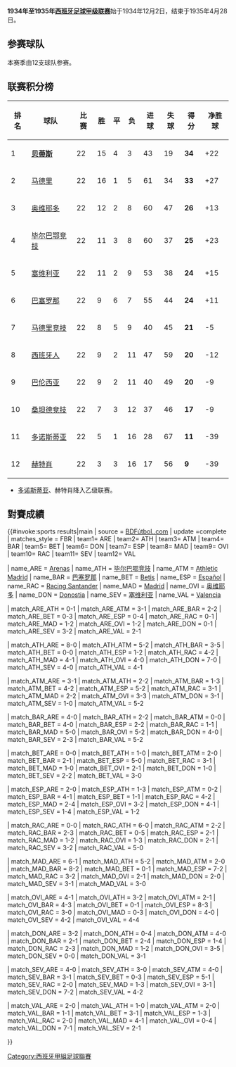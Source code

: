 {{NoteTA|G1=football|G2=西甲}}
'''1934年至1935年[[西班牙足球甲级联赛|西班牙足球甲级联赛]]'''始于1934年12月2日，结束于1935年4月28日。

== 参赛球队 ==
本赛季由12支球队参赛。
{{Location map+ |Spain |width=400 |float=right |places=
{{Location map~ |Spain |lat=43.344167 |long=-3.006389 |label=<small>[[赫特肖|赫特肖]]</small> |position=top }}
{{Location map~ |Spain |lat=39.474616 |long=-0.358219 |label=<small>[[巴伦西亚|巴伦西亚]]</small> |position=left }}
{{Location map~ |Spain |lat=40.453053 |long=-3.688356 |label=<small>[[皇家马德里|皇家马德里]]</small> }}
{{Location map~ |Spain |lat=40.401703 |long=-3.720628 |label=<small>[[马德里竞技|马德里竞技]]</small> |position=left}}
{{Location map~ |Spain |lat=37.384039 |long=-5.970583 |label=<small>[[塞维利亚|塞维利亚]]</small>  |position=bottom}}
{{Location map~ |Spain |lat=43.263472 |long=-2.948150 |label=<small>[[毕尔巴鄂竞技|毕尔巴鄂竞技]]</small> |position=bottom}}
{{Location map~ |Spain |lat=43.476389 |long=-3.793333 |label=<small>[[桑坦德竞技|桑坦德竞技]]</small>     |position=bottom}}
{{Location map~ |Spain |lat=41.347861 |long=2.0756667 |label=<small>[[西班牙人|西班牙人]]</small> |position=right}}
{{Location map~ |Spain |lat=41.380889 |long=2.1228167 |label=<small>[[巴塞罗那|巴塞罗那]]</small> }}
{{Location map~ |Spain |lat=43.301364 |long=-1.973536 |label=<small>[[皇家社会|多诺斯蒂亚]]</small> |position=right}}
{{Location map~ |Spain |lat=43.356256 |long=-5.937419 |label=<small>[[奥维耶多|奥维耶多]]</small> |position=bottom}}
{{Location map~ |Spain |lat=37.486419 |long=-5.981750 |label=<small>[[皇家贝蒂斯|贝蒂斯]]</small> |position=top}}
|caption=西甲1934-1935赛季球队}} 

== 联赛积分榜 ==
{| bgcolor="#f7f8ff" cellpadding="3" cellspacing="0" border="1" style="font-size: 100%; border: gray solid 1px; border-collapse: collapse;"
|- bgcolor="#CCCCCC"
! 排名!! 球队 !! 比赛 !! 胜 !! 平 !! 负 !! 进球 !! 失球 !! 得分 !! 净胜球
|-align="center" bgcolor="#D0F0C0"
| 1 ||align="left"| '''[[皇家贝蒂斯|贝蒂斯]]''' ||22||15||4||3||43||19||'''34'''||+22
|-align="center" bgcolor="#EFEFEF"
| 2 ||align="left"| [[皇家马德里|马德里]] ||22||16||1||5||61||34||'''33'''||+27
|-align="center" 
| 3 ||align="left"| [[皇家奥维耶多|奥维耶多]] ||22||12||2||8||60||47||'''26'''||+13
|-align="center" bgcolor="#EFEFEF"
| 4 ||align="left"| [[毕尔巴鄂竞技|毕尔巴鄂竞技]] ||22||11||3||8||60||37||'''25'''||+23
|-align="center" 
| 5 ||align="left"| [[塞维利亚足球俱乐部|塞维利亚]] ||22||11||2||9||53||38||'''24'''||+15
|-align="center" bgcolor="#EFEFEF"
| 6 ||align="left"| [[巴塞罗那足球俱乐部|巴塞罗那]] ||22||9||6||7||55||44||'''24'''||+11
|-align="center" 
| 7 ||align="left"| [[马德里竞技|马德里竞技]] ||22||8||5||9||40||45||'''21'''||-5
|-align="center" bgcolor="#EFEFEF"
| 8 ||align="left"| [[西班牙人|西班牙人]] ||22||9||2||11||47||59||'''20'''||-12
|-align="center" 
| 9 ||align="left"| [[巴伦西亚足球俱乐部|巴伦西亚]] ||22||9||2||11||40||49||'''20'''||-9
|-align="center" bgcolor="#EFEFEF"
| 10 ||align="left"| [[桑坦德竞技|桑坦德竞技]] ||22||7||3||12||37||46||'''17'''||-9
|-align="center" bgcolor="#FFCCCC"
| 11 ||align="left"| [[皇家社会|多诺斯蒂亚]] ||22||5||1||16||28||67||'''11'''||-39
|-align="center" bgcolor="#FFCCCC"
| 12 ||align="left"| [[赫特肖|赫特肖]] ||22||3||3||16||17||56||'''9'''||-39
|}
*[[皇家社会|多诺斯蒂亚]]、赫特肖降入乙级联赛。
==對賽成績==
{{#invoke:sports results|main
| source = [http://www.bdfutbol.com/en/t/t1934-35.html BDFútbol..com]
| update =complete
| matches_style = FBR
| team1= ARE | team2= ATH | team3= ATM | team4= BAR | team5= BET | team6= DON | team7= ESP | team8= MAD | team9= OVI | team10= RAC | team11= SEV | team12= VAL 

| name_ARE = [[Arenas_Club_de_Getxo|Arenas]]
| name_ATH = [[毕尔巴鄂竞技|毕尔巴鄂竞技]]
| name_ATM = [[马德里竞技|Athletic Madrid]]
| name_BAR = [[巴塞罗那足球俱乐部|巴塞罗那]]
| name_BET = [[皇家贝蒂斯|Betis]]
| name_ESP = [[西班牙人|Español]]
| name_RAC = [[桑坦德竞技|Racing Santander]]
| name_MAD = [[皇家马德里|Madrid]]
| name_OVI = [[皇家奥维耶多|奥维耶多]]
| name_DON = [[皇家社会|Donostia]]
| name_SEV = [[塞维利亚足球俱乐部|塞维利亚]]
| name_VAL = [[巴伦西亚足球俱乐部|Valencia]]

| match_ARE_ATH = 0-1
| match_ARE_ATM = 3-1
| match_ARE_BAR = 2-2
| match_ARE_BET = 0-3
| match_ARE_ESP = 0-4
| match_ARE_RAC = 0-1
| match_ARE_MAD = 1-2
| match_ARE_OVI = 1-2
| match_ARE_DON = 0-1
| match_ARE_SEV = 3-2
| match_ARE_VAL = 2-1

| match_ATH_ARE = 8-0
| match_ATH_ATM = 5-2
| match_ATH_BAR = 3-5
| match_ATH_BET = 0-0
| match_ATH_ESP = 1-2
| match_ATH_RAC = 4-2
| match_ATH_MAD = 4-1
| match_ATH_OVI = 4-0
| match_ATH_DON = 7-0
| match_ATH_SEV = 4-0
| match_ATH_VAL = 4-1

| match_ATM_ARE = 3-1
| match_ATM_ATH = 2-2
| match_ATM_BAR = 1-3
| match_ATM_BET = 4-2
| match_ATM_ESP = 5-2
| match_ATM_RAC = 3-1
| match_ATM_MAD = 2-2
| match_ATM_OVI = 3-3
| match_ATM_DON = 3-1
| match_ATM_SEV = 1-0
| match_ATM_VAL = 5-2

| match_BAR_ARE = 4-0
| match_BAR_ATH = 2-2
| match_BAR_ATM = 0-0
| match_BAR_BET = 4-0
| match_BAR_ESP = 2-2
| match_BAR_RAC = 1-1
| match_BAR_MAD = 5-0
| match_BAR_OVI = 5-2
| match_BAR_DON = 4-0
| match_BAR_SEV = 2-3
| match_BAR_VAL = 5-2

| match_BET_ARE = 0-0
| match_BET_ATH = 1-0
| match_BET_ATM = 2-0
| match_BET_BAR = 2-1
| match_BET_ESP = 5-0
| match_BET_RAC = 3-1
| match_BET_MAD = 1-0
| match_BET_OVI = 2-1
| match_BET_DON = 1-0
| match_BET_SEV = 2-2
| match_BET_VAL = 3-0

| match_ESP_ARE = 2-0
| match_ESP_ATH = 1-3
| match_ESP_ATM = 0-2
| match_ESP_BAR = 4-1
| match_ESP_BET = 1-1
| match_ESP_RAC = 4-2
| match_ESP_MAD = 2-4
| match_ESP_OVI = 3-2
| match_ESP_DON = 4-1
| match_ESP_SEV = 1-4
| match_ESP_VAL = 1-2

| match_RAC_ARE = 0-0
| match_RAC_ATH = 6-0
| match_RAC_ATM = 2-2
| match_RAC_BAR = 2-3
| match_RAC_BET = 0-5
| match_RAC_ESP = 2-1
| match_RAC_MAD = 1-2
| match_RAC_OVI = 1-3
| match_RAC_DON = 2-1
| match_RAC_SEV = 3-2
| match_RAC_VAL = 5-0

| match_MAD_ARE = 6-1
| match_MAD_ATH = 5-2
| match_MAD_ATM = 2-0
| match_MAD_BAR = 8-2
| match_MAD_BET = 0-1
| match_MAD_ESP = 7-2
| match_MAD_RAC = 3-2
| match_MAD_OVI = 2-1
| match_MAD_DON = 2-0
| match_MAD_SEV = 3-1
| match_MAD_VAL = 3-0

| match_OVI_ARE = 4-1
| match_OVI_ATH = 3-2
| match_OVI_ATM = 2-1
| match_OVI_BAR = 4-3
| match_OVI_BET = 0-1
| match_OVI_ESP = 8-3
| match_OVI_RAC = 3-0
| match_OVI_MAD = 0-3
| match_OVI_DON = 4-0
| match_OVI_SEV = 4-2
| match_OVI_VAL = 4-4

| match_DON_ARE = 3-2
| match_DON_ATH = 0-4
| match_DON_ATM = 4-0
| match_DON_BAR = 2-1
| match_DON_BET = 2-4
| match_DON_ESP = 1-4
| match_DON_RAC = 2-3
| match_DON_MAD = 1-2
| match_DON_OVI = 3-5
| match_DON_SEV = 0-0
| match_DON_VAL = 3-1

| match_SEV_ARE = 4-0
| match_SEV_ATH = 3-0
| match_SEV_ATM = 4-0
| match_SEV_BAR = 3-1
| match_SEV_BET = 0-3
| match_SEV_ESP = 5-1
| match_SEV_RAC = 2-0
| match_SEV_MAD = 1-3
| match_SEV_OVI = 3-1
| match_SEV_DON = 7-2
| match_SEV_VAL = 4-2

| match_VAL_ARE = 2-0
| match_VAL_ATH = 1-0
| match_VAL_ATM = 2-0
| match_VAL_BAR = 1-1
| match_VAL_BET = 3-1
| match_VAL_ESP = 1-3
| match_VAL_RAC = 2-0
| match_VAL_MAD = 4-1
| match_VAL_OVI = 0-4
| match_VAL_DON = 7-1
| match_VAL_SEV = 2-1

}}


{{西班牙足球甲級聯賽賽季}}

[[Category:西班牙甲組足球聯賽|Category:西班牙甲組足球聯賽]]